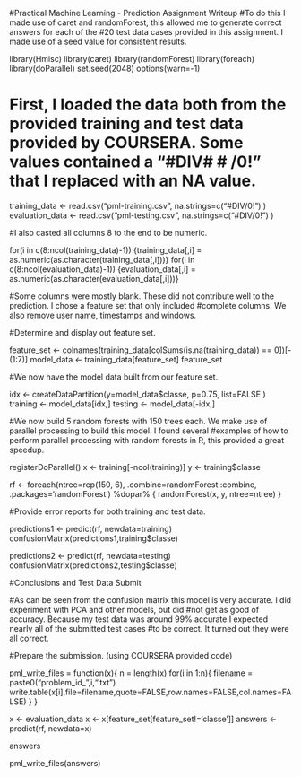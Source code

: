 #Practical Machine Learning - Prediction Assignment Writeup
#To do this I made use of caret and randomForest, this allowed me to generate correct answers for each of the 
#20 test data cases provided in this assignment. I made use of a seed value for consistent results.
 
 
library(Hmisc)
library(caret)
library(randomForest)
library(foreach)
library(doParallel)
set.seed(2048)
options(warn=-1)

# First, I loaded the data both from the provided training and test data provided by COURSERA. Some values contained a "#DIV# # /0!" that I replaced with an NA value.

training_data <- read.csv("pml-training.csv", na.strings=c("#DIV/0!") )
evaluation_data <- read.csv("pml-testing.csv", na.strings=c("#DIV/0!") )

#I also casted all columns 8 to the end to be numeric.

for(i in c(8:ncol(training_data)-1)) {training_data[,i] = as.numeric(as.character(training_data[,i]))}
for(i in c(8:ncol(evaluation_data)-1)) {evaluation_data[,i] = as.numeric(as.character(evaluation_data[,i]))}


#Some columns were mostly blank. These did not contribute well to the prediction. I chose a feature set that only included #complete columns. We also remove user name, timestamps and windows.

#Determine and display out feature set.

feature_set <- colnames(training_data[colSums(is.na(training_data)) == 0])[-(1:7)]
model_data <- training_data[feature_set]
feature_set

#We now have the model data built from our feature set.

idx <- createDataPartition(y=model_data$classe, p=0.75, list=FALSE )
training <- model_data[idx,]
testing <- model_data[-idx,]

#We now build 5 random forests with 150 trees each. We make use of parallel processing to build this model. I found several #examples of how to perform parallel processing with random forests in R, this provided a great speedup.

registerDoParallel()
x <- training[-ncol(training)]
y <- training$classe

rf <- foreach(ntree=rep(150, 6), .combine=randomForest::combine, .packages='randomForest') %dopar% {
randomForest(x, y, ntree=ntree) 
}

#Provide error reports for both training and test data.

predictions1 <- predict(rf, newdata=training)
confusionMatrix(predictions1,training$classe)


predictions2 <- predict(rf, newdata=testing)
confusionMatrix(predictions2,testing$classe)

#Conclusions and Test Data Submit

#As can be seen from the confusion matrix this model is very accurate. I did experiment with PCA and other models, but did #not get as good of accuracy. Because my test data was around 99% accurate I expected nearly all of the submitted test cases #to be correct. It turned out they were all correct.

#Prepare the submission. (using COURSERA provided code)

pml_write_files = function(x){
  n = length(x)
  for(i in 1:n){
    filename = paste0("problem_id_",i,".txt")
    write.table(x[i],file=filename,quote=FALSE,row.names=FALSE,col.names=FALSE)
  }
}


x <- evaluation_data
x <- x[feature_set[feature_set!='classe']]
answers <- predict(rf, newdata=x)

answers

pml_write_files(answers)

